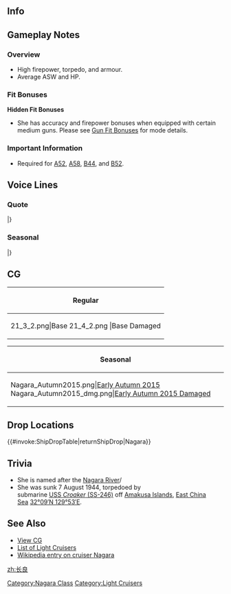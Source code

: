 ==Info==
{{KanmusuInfo|ID=042}}
{{KanmusuInfo|ID=042a}}

==Gameplay Notes==
===Overview===
* High firepower, torpedo, and armour.
* Average ASW and HP.

===Fit Bonuses===
{{:{{BASEPAGENAME}}/Equipment Bonuses}}
{{clear}}

'''Hidden Fit Bonuses'''
* She has accuracy and firepower bonuses when equipped with certain medium guns. Please see [[Gun Fit Bonuses]] for mode details.

===Important Information===
* Required for [[Quests#A52|A52]], [[Quests#A58|A58]], [[Quests#B44|B44]], and [[Quests#B52|B52]].

==Voice Lines==
===Quote===
{{ShipquoteHeader}}
{{ShipquoteKai
|scenario = Introduction
|origin = 軽巡、長良です。よろしくお願いします！
|translation = I'm the light cruiser, Nagara. Please take good care of me!  
|audio = Nagara-Introduction.ogg
}}
{{ShipquoteKai
|scenario = Library
|origin = ５５００トン級軽巡洋艦、長良型の1番艦、長良よ。
ちょっとモデルは古いけど、高速・魚雷発射主兵装・水雷戦隊指揮能力と、駆逐艦仕切るにはバッチリでしょ？
ソロモン海での激闘でも奮戦したんだから！
|translation = I'm the 5,500 ton light cruiser and 1st ship of the Nagara-class, Nagara.
I might be an older model but I have high speed, lots of torpedoes and am capable of commanding a torpedo squadron; just perfect for leading destroyers right?
I was in the fierce battle at the Solomon Seas but it wasn't a hard fight at all!<ref>Could refer to two battles in the Solomons that Nagara fought in; the [https://en.wikipedia.org/wiki/Battle_of_the_Eastern_Solomons Battle of the Eastern Solomons] and the [https://en.wikipedia.org/wiki/Naval_Battle_of_Guadalcanal Naval Battle of Guadalcanal]</ref>
|audio = Nagara-Library.ogg
}}
{{ShipquoteKai
|scenario = Secretary 1
|origin = 司令官、お疲れさま！
|translation = Good work, Commander!
|audio = Nagara-Secretary_1.ogg
}}
{{ShipquoteKai
|scenario = Secretary 2
|origin = 今日の走り込み、終わりました！
|translation = I'm done running for today!
|audio = Nagara-Secretary_2.ogg
}}
{{ShipquoteKai
|scenario = Secretary 3
|origin = 司令官も気になります？最近ちょっと脚の筋肉がつきすぎちゃって…
|translation = Are you inerested too, Commander? I think I've been working on my leg muscles a bit too much lately...
|audio = Nagara-Secretary_3.ogg
}}
{{ShipquoteKai
|scenario = Secretary Idle 
|kai = yes
|origin = よーっし、今日も一杯走ったぞー！明日ももっといっぱい走ろっと。あ、司令官！？外出ですか？走り込み？　付き合いますよー♪え、違うの？
|translation = Alright, I'm going to run till I'm satisfied today! And tomorrow too! Ah, Commander!? Are you going out? Going running? I'll follow you♪ Eh, you're not?
|audio = Nagara Kai Idle.mp3
}}
{{ShipquoteKai
|scenario = Wedding
|origin =いつも私達を勝利に導いてくれて、ありがとね！　長良も司令官のこと、大好きだよ！
|translation = Thank you for always leading us to victory! I love you a lot too, Commander!
|audio = Nagara-Wedding.ogg
}}
{{ShipquoteKai
|scenario = Player's Score
|origin = 司令官、お手紙ですよ。
|translation = It's a letter, Commander.
|audio = Nagara-Looking_At_Scores.ogg
}}
{{ShipquoteKai
|scenario = Joining the Fleet
|origin = よし来たー！まかせといて！
|translation = It's time~! Leave this to me!
|audio = Nagara-Joining_A_Fleet.ogg
}}
{{ShipquoteKai
|scenario = Equipment 1
|origin = よおし、コンディション最高！<ref>Shared with Supply before Kai.</ref>
|translation = Al~right! I'm in top condition!
|audio = Nagara-Equipment_1.ogg
}}
{{ShipquoteKai
|scenario = Equipment 2
|origin = ん～！体が軽い！ありがと！
|translation = Mhm! My body is light! Thank You!
|audio = Nagara-Equipment_2.ogg
}}
{{ShipquoteKai
|scenario = Equipment 3
|origin = やったぁ！<ref>Shared with Secretary Married.</ref>
|translation = Yay! 
|audio = Nagara-Equipment_3.ogg
}}
{{ShipquoteKai
|scenario = Supply
|kai = yes
|origin =  司令官、ご馳走様です！
|translation = Thanks for the meal, Commander!
|audio = Nagara Kai Resupply.mp3
}}
{{ShipquoteKai
|scenario = Docking (Minor Damage)
|origin = 軽い筋肉痛です…。 
|translation = It's just minor muscle pain. 
|audio = Nagara-Docking_Minor.ogg
}}
{{ShipquoteKai
|scenario = Docking (Major Damage)
|origin = すみません…ちゃんと体調、直しますね…
|translation = Sorry... I'll go recover properly...
|audio = Nagara-Docking_Major.ogg
}}
{{ShipquoteKai
|scenario = Construction
|origin = 新人が入ってきますね！
|translation = Newbies have joined up!
|audio = Nagara-Construction.ogg
}}
{{ShipquoteKai
|scenario = Returning from Sortie
|origin = 作戦終了で、艦隊が帰ってきたよ。
|translation = The operation is over and the fleet has come back.
|audio = Nagara-Returning_From_Sortie.ogg
}}
{{ShipquoteKai
|scenario = Starting a Sortie
|origin = 水雷戦隊、出撃よ！腕が鳴るわ！
|translation = Torpedo squadron, sortieing! I'm itching for a fight! 
|audio = Nagara-Starting_A_Sortie.ogg
}}
{{ShipquoteKai
|scenario = Starting a Battle
|origin = 敵艦発見！砲雷撃戦、用意！
|translation = Enemy ships spotted! Prepare for combat!
|audio = Nagara-Battle_Start.ogg
}}
{{ShipquoteKai
|scenario = Attack
|origin = 遅い！全っ然遅い！
|translation = Slow! Way too slow! 
|audio = Nagara-Attack.ogg
}}
{{ShipquoteKai
|scenario = Daytime Spotting/ Night Battle Attack
|origin = 長良の脚についてこれる？ 	
|translation = Can you keep up with my legs? 
|audio = Nagara-Night_Attack.ogg
}}
{{ShipquoteKai
|scenario = Night Battle
|origin = 追撃します！逃げる隙など与えません！
|translation = Pursuing! I won't give you a chance to escape! 
|audio = Nagara-Night_Battle.ogg
}}
{{ShipquoteKai
|scenario = MVP
|origin = 勝利勝利大勝利！最高の響きよね！
|translation = V-I-C-T-O-R-Y! A~ great~ vic~to~ry! That's the best sound huh!
|audio = Nagara-MVP.ogg
}}
{{ShipquoteKai
|scenario = Minor Damage 1
|origin = ぅひゃぁ！
|translation = Gyaa! 
|audio = Nagara-Minor_Damage_1.ogg
}}
{{ShipquoteKai
|scenario = Minor Damage 2
|origin = や、やられた！？どこ！？
|translation = Th-they got me..! From where...! 
|audio = Nagara-Minor_Damage_2.ogg
}}
{{ShipquoteKai
|scenario = Major Damage
|origin = もっと鍛えておけば…悔しいっ…！
|translation = If I had only trained more... How frustrating!! 
|audio = Nagara-Major_Damage.ogg
}}
{{ShipquoteKai
|scenario = Sunk
|origin = もっとみんなと走りたかったな…
|translation = I wanted to run with everyone some more... 	
|audio = Nagara-Sunk.ogg
}}
|} <references/>

{{clear}}

===Seasonal===
{{SeasonalHeaderOld}}
{{SeasonalQuote
|scenario = [[Seasonal/Christmas_2016|Christmas 2016]]
|origin = ん～、このチキンおいしぃ。あぁ、そっか、ターキーか…。あぁ、比叡さん、何？えぇ、クリスマススペシャルカレー？えぇ？えぇ！？えぇぇぇぇぇぇ！！？
|translation =	Mmm, this chicken is delicious. Ah, I see, it’s turkey… Ah, what is it, Hiei-san? Eh, a Special Chirstmas Curry? Eh? Eeeh!? Eeeeeeeeeeeh!!?
|audio = Nagara_Christmas_2016_Sec1.mp3
|notes = 
}}
{{SeasonalQuote
|scenario = [[Seasonal/New_Year_2017|New Year 2017]]
|origin = 司令官、あけましておめでとうございます。長良、今年も全力で走りますね！付いてきてくださいよ！よし！
|translation =	Happy New Year, Commander. I’ll be running full tilt again this year! Follow me! Good!
|audio = Nagara_New_Year_2017_sec1.mp3
|notes = 
}}
{{SeasonalQuote
|scenario = [[Seasonal/Setsubun_2017|Setsubun 2017]]
|origin = 今年の鬼さんは誰かなぁ？あぁ、金剛型の…ふむふむ、比叡さんと…き、霧島さん！？うぅーん…そうだ、長良、走り込みがまだ終わってなかった！
|translation =	Who’s the Oni this year? Ah, the Kongou-class’… I see, I see, Hiei-san and… Ki-Kirishima-san!? Uhmmmm… That’s right, I still haven’t finished my run!
|audio = Nagara_Setsubun_2017.mp3
|notes = 
}}
{{SeasonalQuote
|scenario = [[Seasonal/Fourth_Anniversary|4th Anniversary]]
|origin = 司令官、艦隊は四周年だそうで…。すごいですね…。長良も感謝です。ありがとう、司令官！
|translation =	Looks like it’s the fleet’s 4th Anniversary, Commander… Amazing… I’m grateful too. Thank you, Commander!
|audio = Nagara_4th_Anniversary_Sec1_2017.mp3
|notes = 
}}
{{SeasonalQuote
|scenario = [[Seasonal/Fifth_Anniversary|5th Anniversary]]
|origin = 司令官、艦隊は五周年だそうで。本当すごいですね。長良も大感謝です。ありがとう、司令官。これからもよろしく。
|translation =	It’s the fleet’s 5th Anniversary, Commander. It’s really amazing. I’m really grateful. Thank you, Commander. Please keep looking after me.
|audio = Nagara_5th_Anniversary_Sec1.mp3
|notes = 
}}
{{SeasonalQuote
|scenario = [[Seasonal/Valentine%27s_Day_2020|Valentine's Day 2020]]
|origin = 司令官、これ、どう？長良の特製チョコケーキ。食べてみて、食べてみて。…どう？
|translation =	Commander, would you like some of this? It's my special chocolate cake. Come on, try some, try some. ...Well?
|audio = Nagara_Valentines_2020_Secretary_1.mp3
|notes = 
}}
{{SeasonalQuote
|scenario = [[Seasonal/Seventh_Anniversary|7th Anniversary]]
|origin = 司令官、おめでとうございます。今日はとっても大切な日。長良もお祝いします！やった！
|translation =	Commander, congratulations. Today is a very important day. I'll celebrate it with you! Hooray!
|audio = Nagara_7th_Anniversary_Secretary_1.mp3
|notes = 
}}
|}<references/>

{{Clear}}

==CG==
{| class="mw-collapsible mw-collapsed wikitable" style="width: 100%;"
!Regular
|-
|<gallery>
21_3_2.png|Base
21_4_2.png |Base Damaged
</gallery>
|}

{| class="mw-collapsible mw-collapsed wikitable" style="width: 100%;"
!Seasonal
|-
|<gallery>
Nagara_Autumn2015.png|[[ Seasonal/Early_Autumn_2015_Seasonal_Update|Early Autumn 2015]]
Nagara_Autumn2015_dmg.png|[[ Seasonal/Early_Autumn_2015_Seasonal_Update|Early Autumn 2015 Damaged]]
</gallery>
|}

==Drop Locations==
{{#invoke:ShipDropTable|returnShipDrop|Nagara}}

==Trivia==
*She is named after the [https://en.wikipedia.org/wiki/Nagara_River Nagara River]/
*She was sunk 7 August 1944, torpedoed by submarine [http://en.wikipedia.org/wiki/USS_Croaker_(SS-246) USS ''Croaker'' (SS-246)] off [http://en.wikipedia.org/wiki/Amakusa Amakusa Islands], [http://en.wikipedia.org/wiki/East_China_Sea East China Sea] [http://tools.wmflabs.org/geohack/geohack.php?pagename=Japanese_cruiser_Nagara&params=32_09_N_129_53_E_ 32°09′N 129°53′E].

==See Also==
*[[{{PAGENAME}}/Gallery|View {{PAGENAME}} CG]]
*[[EliteCL|List of Light Cruisers]]
*[[wikipedia:Japanese_cruiser_Nagara|Wikipedia entry on cruiser Nagara]]
{{shiplist}}
[[Category:Nagara Class]]
[[Category:Light Cruisers]]
[[zh:长良]]